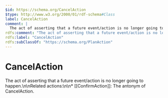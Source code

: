 ```yaml
---
$id: https://schema.org/CancelAction
$type: http://www.w3.org/2000/01/rdf-schema#Class
label: CancelAction
comment: |
  The act of asserting that a future event/action is no longer going to happen.\n\nRelated actions:\n\n* [[ConfirmAction]]: The antonym of CancelAction.
rdfs:comment: "The act of asserting that a future event/action is no longer going to happen.\\n\\nRelated actions:\\n\\n* [[ConfirmAction]]: The antonym of CancelAction."
rdfs:label: "CancelAction"
rdfs:subClassOf: "https://schema.org/PlanAction"
---
```


# CancelAction

The act of asserting that a future event/action is no longer going to happen.\n\nRelated actions:\n\n* [[ConfirmAction]]: The antonym of CancelAction.

